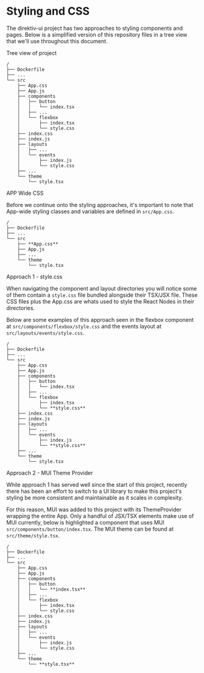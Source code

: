 
<Meta title="Systems/Styling and CSS" />

# Styling and CSS

The direktiv-ui project has two approaches to styling components and pages. Below is a simplified version of this repository files in a tree view that we'll use throughout this document.

<div className="subheading">Tree view of project</div>

```
/
├── Dockerfile
├── ...
└── src
    ├── App.css
    ├── App.js
    ├── components
    │   ├── button
    │   │   └── index.tsx
    │   ├── ...
    │   └── flexbox
    │       ├── index.tsx
    │       └── style.css
    ├── index.css
    ├── index.js
    ├── layouts
    │   ├── ...
    │   └── events
    │       ├── index.js
    │       └── style.css
    ├── ...
    └── theme
        └── style.tsx
```

<div className="subheading">APP Wide CSS</div>

Before we continue onto the styling approaches, it's important to note that App-wide styling classes and variables are defined in `src/App.css`.

```
/
├── Dockerfile
├── ...
└── src
    ├── **App.css**
    ├── App.js
    ├── ...
    └── theme
        └── style.tsx
```

<div className="subheading">Approach 1 - style.css</div>

When navigating the component and layout directories you will notice some of them contain a `style.css` file bundled alongside their TSX/JSX file. These CSS files plus the App.css are whats used to style the React Nodes in their directories.

Below are some examples of this approach seen in the flexbox component at `src/components/flexbox/style.css` and the events layout at `src/layouts/events/style.css`.

```
/
├── Dockerfile
├── ...
└── src
    ├── App.css
    ├── App.js
    ├── components
    │   ├── button
    │   │   └── index.tsx
    │   ├── ...
    │   └── flexbox
    │       ├── index.tsx
    │       └── **style.css**
    ├── index.css
    ├── index.js
    ├── layouts
    │   ├── ...
    │   └── events
    │       ├── index.js
    │       └── **style.css**
    ├── ...
    └── theme
        └── style.tsx
```

<div className="subheading">Approach 2 - MUI Theme Provider</div>

While approach 1 has served well since the start of this project, recently there has been an effort to switch to a UI library to make this project's styling be more consistent and maintainable as it scales in complexity.

For this reason, MUI was added to this project with its ThemeProvider wrapping the entire App. Only a handful of JSX/TSX elements make use of MUI currently, below is highlighted a component that uses MUI `src/components/button/index.tsx`.
The MUI theme can be found at `src/theme/style.tsx`.

```
/
├── Dockerfile
├── ...
└── src
    ├── App.css
    ├── App.js
    ├── components
    │   ├── button
    │   │   └── **index.tsx**
    │   ├── ...
    │   └── flexbox
    │       ├── index.tsx
    │       └── style.css
    ├── index.css
    ├── index.js
    ├── layouts
    │   ├── ...
    │   └── events
    │       ├── index.js
    │       └── style.css
    ├── ...
    └── theme
        └── **style.tsx**
```
